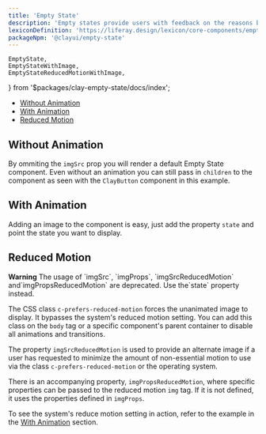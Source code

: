 ```yaml
---
title: 'Empty State'
description: 'Empty states provide users with feedback on the reasons behind the empty state and what they can do to move out of the empty state.'
lexiconDefinition: 'https://liferay.design/lexicon/core-components/empty-states/'
packageNpm: '@clayui/empty-state'
---
```


	EmptyState,
	EmptyStateWithImage,
	EmptyStateReducedMotionWithImage,
} from '$packages/clay-empty-state/docs/index';

<div class="nav-toc-absolute">
<div class="nav-toc">

-   [Without Animation](#without-animation)
-   [With Animation](#with-animation)
-   [Reduced Motion](#reduced-motion)

</div>
</div>

## Without Animation

By ommiting the `imgSrc` prop you will render a default Empty State component.
Even without an animation you can still pass in `children` to the component as seen with the `ClayButton` component in this example.

<EmptyState />

## With Animation

Adding an image to the component is easy, just add the property `state` and point the state you want to display.

<EmptyStateWithImage />

## Reduced Motion

<div class="clay-site-alert alert alert-warning">
	<strong class="lead">Warning</strong>
	The usage of `imgSrc`, `imgProps`, `imgSrcReducedMotion` and`imgPropsReducedMotion`
	are deprecated. Use the`state` property instead.
</div>

The CSS class `c-prefers-reduced-motion` forces the unanimated image to display. It bypasses the system's reduced motion setting. You can add this class on the `body` tag or a specific component's parent container to disable all animations and transitions.

The property `imgSrcReducedMotion` is used to provide an alternate image if a user has requested to minimize the amount of non-essential motion to use via the class `c-prefers-reduced-motion` or the operating system.

There is an accompanying property, `imgPropsReducedMotion`, where specific properties can be passed to the reduced motion `img` tag. If it is not defined, it uses the properties defined in `imgProps`.

<div class="clay-site-alert alert alert-info">
	To see the system's reduce motion setting in action, refer to the example in
	the <a href="#with-animation">With Animation</a> section.
</div>

<EmptyStateReducedMotionWithImage />
